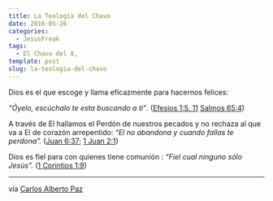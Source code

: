 ```yaml
---
title: La Teología del Chavo
date: 2016-05-26
categories:
  - JesusFreak
tags:
  - El Chavo del 8,
template: post
slug: la-teologia-del-chavo
---
```


Dios es el que escoge y llama eficazmente para hacernos felices:

_“Óyelo, escúchalo te esta buscando a ti”_. ([Efesios 1:5, 11](https://www.biblegateway.com/passage/?search=Efesios+1%3A5%2C+11&version=LBLA) [Salmos 65:4](https://www.biblegateway.com/passage/?search=Salmos+65%3A4&version=LBLA))

A través de El hallamos el Perdón de nuestros pecados y no rechaza al que va a El de corazón arrepentido: _“El no abandona y cuando fallas te perdona”._ ([Juan 6:37](https://www.biblegateway.com/passage/?search=Juan+6%3A37&version=LBLA); [1 Juan 2:1](https://www.biblegateway.com/passage/?search=1+Juan+2%3A1&version=LBLA))

Dios es fiel para con quienes tiene comunión : _“Fiel cual ninguno sólo Jesús”._ ([1 Corintios 1:9](https://www.biblegateway.com/passage/?search=1+Corintios+1%3A9&version=LBLA))

---

vía [Carlos Alberto
Paz](https://medium.com/u/b37af0045b8b)
